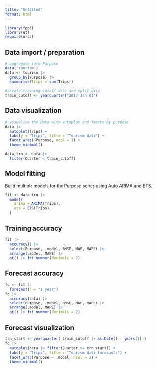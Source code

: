 ```yaml
---
title: "Untitled"
format: html
---
```



```r
library(fpp3)
library(gt)
require(urca)
```

## Data import / preparation

```r
# aggregate into Purpose
data("tourism")
data <- tourism |> 
  group_by(Purpose) |>
  summarise(Trips = sum(Trips)) 

#create training cutoff date and split data
train_cutoff <- yearquarter("2017 Jan 01")
```

## Data visualization

```r
# visualize the data with autoplot and facets by purpose
data |> 
  autoplot(Trips) +
  labs(y = "Trips", title = "Tourism data") +
  facet_wrap(~Purpose, ncol = 1) +
  theme_minimal()

data_trn <- data |>
  filter(Quarter < train_cutoff)
```

## Model fitting

Build multiple models for the Purpose series using Auto ARIMA and ETS.
```r
fit <- data_trn |>
  model(
    arima = ARIMA(Trips),
    ets = ETS(Trips)
  )
```

## Training accuracy 

```r
fit |> 
  accuracy() |> 
  select(Purpose, .model, RMSE, MAE, MAPE) |>
  arrange(.model, MAPE) |>
  gt() |> fmt_number(decimals = 2)
```


## Forecast accuracy 

```r
fc <- fit |> 
  forecast(h = "1 year")
fc |> 
  accuracy(data) |> 
  select(Purpose, .model, RMSE, MAE, MAPE) |>
  arrange(.model, MAPE) |>
  gt() |> fmt_number(decimals = 2)
```

## Forecast visualization 

```r
trn_start <- yearquarter( train_cutoff |> as.Date() - years(1) )
fc |> 
  autoplot(data |> filter(Quarter >= trn_start)) +
  labs(y = "Trips", title = "Tourism data forecasts") +
  facet_wrap(Purpose ~ .model, ncol = 2) +
  theme_minimal()
```
